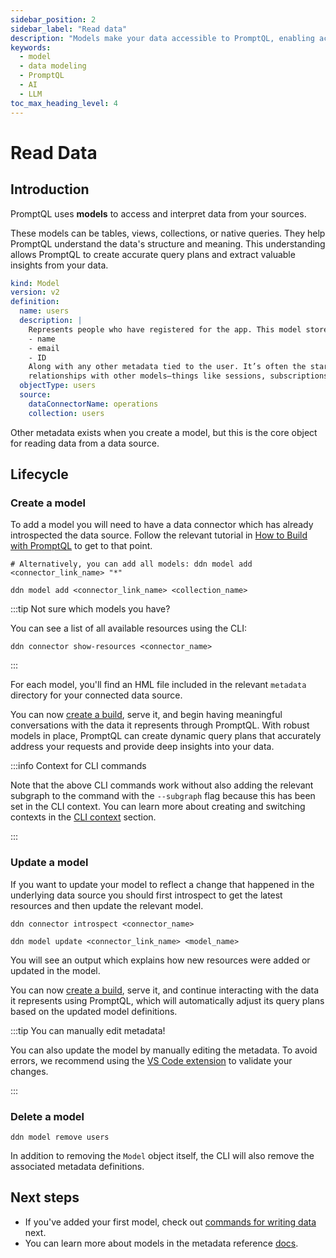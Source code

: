 ```yaml
---
sidebar_position: 2
sidebar_label: "Read data"
description: "Models make your data accessible to PromptQL, enabling accurate data interactions and insights."
keywords:
  - model
  - data modeling
  - PromptQL
  - AI
  - LLM
toc_max_heading_level: 4
---
```


# Read Data

## Introduction

PromptQL uses **models** to access and interpret data from your sources.

These models can be tables, views, collections, or native queries. They help PromptQL understand the data's structure
and meaning. This understanding allows PromptQL to create accurate query plans and extract valuable insights from your
data.

```yml title="An example model for a users table:"
kind: Model
version: v2
definition:
  name: users
  description: |
    Represents people who have registered for the app. This model stores core info like:
    - name 
    - email
    - ID 
    Along with any other metadata tied to the user. It’s often the starting point for building 
    relationships with other models—things like sessions, subscriptions, or audit logs.
  objectType: users
  source:
    dataConnectorName: operations
    collection: users
```

Other metadata exists when you create a model, but this is the core object for reading data from a data source.

## Lifecycle

### Create a model

To add a model you will need to have a data connector which has already introspected the data source. Follow the
relevant tutorial in [How to Build with PromptQL](/how-to-build-with-promptql/index.mdx) to get to that point.

```ddn title="Add your model by passing the connector's and model's names:"
# Alternatively, you can add all models: ddn model add <connector_link_name> "*"

ddn model add <connector_link_name> <collection_name>
```

:::tip Not sure which models you have?

You can see a list of all available resources using the CLI:

```ddn
ddn connector show-resources <connector_name>
```

:::

For each model, you'll find an HML file included in the relevant `metadata` directory for your connected data source.

You can now [create a build](/reference/cli/commands/ddn_supergraph_build.mdx), serve it, and begin having meaningful
conversations with the data it represents through PromptQL. With robust models in place, PromptQL can create dynamic
query plans that accurately address your requests and provide deep insights into your data.

:::info Context for CLI commands

Note that the above CLI commands work without also adding the relevant subgraph to the command with the `--subgraph`
flag because this has been set in the CLI context. You can learn more about creating and switching contexts in the
[CLI context](/reference/cli/commands/ddn_context.mdx) section.

:::

### Update a model

If you want to update your model to reflect a change that happened in the underlying data source you should first
introspect to get the latest resources and then update the relevant model.

```ddn title="Re-introspect your data source:"
ddn connector introspect <connector_name>
```

```ddn title="Then, update your existing model:"
ddn model update <connector_link_name> <model_name>
```

You will see an output which explains how new resources were added or updated in the model.

You can now [create a build](/reference/cli/commands/ddn_supergraph_build.mdx), serve it, and continue interacting with
the data it represents using PromptQL, which will automatically adjust its query plans based on the updated model
definitions.

:::tip You can manually edit metadata!

You can also update the model by manually editing the metadata. To avoid errors, we recommend using the
[VS Code extension](https://marketplace.visualstudio.com/items?itemName=HasuraHQ.hasura) to validate your changes.

:::

### Delete a model

```ddn title="If you no longer need a model, you can delete it:"
ddn model remove users
```

In addition to removing the `Model` object itself, the CLI will also remove the associated metadata definitions.

## Next steps

- If you've added your first model, check out [commands for writing data](/metadata/command.mdx) next.
- You can learn more about models in the metadata reference [docs](/reference/metadata-reference/models.mdx).

